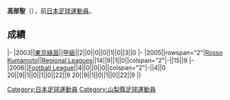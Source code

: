{{Infobox football biography
|name=高部聖
|image=
|fullname=高部聖
|birth_date={{Birth date and age|1982|5|9}}
|cityofbirth=[[山梨縣|山梨縣]]
|countryofbirth=[[日本|日本]]
|position=[[前鋒_(足球)|前鋒]]
|currentclub=
|years=2003<br/>2005-2006
|clubs=[[東京綠茵|東京綠茵]]<br/>[[熊本羅亞素|Rosso Kumamoto]]
|caps(goals)=
|nationalyears=
|nationalteam=
|nationalcaps(goals)=
}}
'''高部聖'''（{{Bd|1982年|5月9日||}}），前[[日本|日本]][[足球|足球]][[運動員|運動員]]。

==成績==
{{Football player club statistics 1|YYN}}
{{Football player club statistics 2|JPN|YYN}}
|-
|2003||[[東京綠茵|東京綠茵]]||[[日本職業足球甲級聯賽|甲級]]||2||0||0||0||1||0||3||0
|-
|2005||rowspan="2"|[[熊本羅亞素|Rosso Kumamoto]]||[[Japanese_Regional_Leagues|Regional Leagues]]||14||9||1||0||colspan="2"|-||15||9
|-
|2006||[[Japan_Football_League|Football League]]||4||0||0||0||colspan="2"|-||4||0
{{Football player club statistics 3|1|JPN}}20||9||1||0||1||0||22||9
{{Football player club statistics 5}}20||9||1||0||1||0||22||9
|}

{{Japan-sport-bio-stub}}
{{Soccer-player-stub}}
[[Category:日本足球運動員|Category:日本足球運動員]]
[[Category:山梨縣足球運動員|Category:山梨縣足球運動員]]